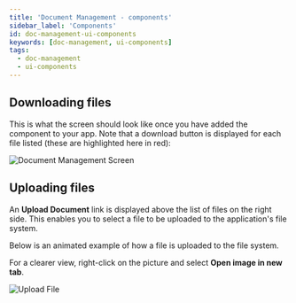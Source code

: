 ```yaml
---
title: 'Document Management - components'
sidebar_label: 'Components'
id: doc-management-ui-components
keywords: [doc-management, ui-components]
tags:
  - doc-management
  - ui-components
---
```


## Downloading files
This is what the screen should look like once you have added the component to your app. Note that a download button is displayed for each file listed (these are highlighted here in red):

![Document Management Screen](/img/pbc-documents-ui/full-screen.png)

## Uploading files
An **Upload Document** link is displayed above the list of files on the right side. This enables you to select a file to be uploaded to the application's file system.

Below is an animated example of how a file is uploaded to the file system.

For a clearer view, right-click on the picture and select **Open image in new tab**.

![Upload File](/img/pbc-documents-ui/upload-document.gif)
